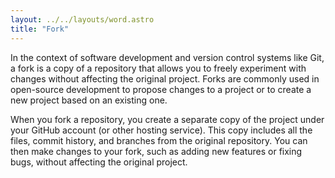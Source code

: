 ```yaml
---
layout: ../../layouts/word.astro
title: "Fork"
---
```

In the context of software development and version control systems like Git, a fork is a copy of a repository that allows you to freely experiment with changes without affecting the original project. Forks are commonly used in open-source development to propose changes to a project or to create a new project based on an existing one.

When you fork a repository, you create a separate copy of the project under your GitHub account (or other hosting service). This copy includes all the files, commit history, and branches from the original repository. You can then make changes to your fork, such as adding new features or fixing bugs, without affecting the original project.